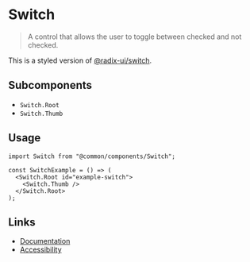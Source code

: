 
# Switch

> A control that allows the user to toggle between checked and not checked.

This is a styled version of [@radix-ui/switch](https://www.radix-ui.com/docs/primitives/components/switch).

## Subcomponents

 - `Switch.Root`
 - `Switch.Thumb`

## Usage

<Story id="components-switch--default" />

```tsx
import Switch from "@common/components/Switch";

const SwitchExample = () => (
  <Switch.Root id="example-switch">
    <Switch.Thumb />
  </Switch.Root>
);
```

## Links

 - [Documentation](https://www.radix-ui.com/docs/primitives/components/switch)
 - [Accessibility](https://www.w3.org/WAI/ARIA/apg/patterns/switch)

